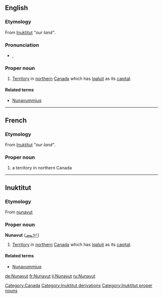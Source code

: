 ==English==
{{wikipedia}}

===Etymology===
From [[Inuktitut]] ''"our land"''.

===Pronunciation===
* {{a|UK}} {{IPA|/ˈnʌn.æ.vʌt/}}, {{SAMPA|/"nVn.{.vVt/}}

===Proper noun===
{{en-proper noun}}

# [[territory|Territory]] in [[northern]] [[Canada]] which has [[Iqaluit]] as its [[capital]].

====Related terms====
* [[Nunavummiuq]]

[[Category:Canada]]
[[Category:Inuktitut derivations]]

----

==French==
===Etymology===
From [[Inuktitut]] ''"our land"''.

===Proper noun===
{{infl|fr|proper noun}}

#  a territory in northern Canada

----

==Inuktitut==

===Etymology===
From [[nunavut]]

===Proper noun===
'''Nunavut''' ([[ᓄᓇᕗᑦ]])

# [[territory|Territory]] in [[northern]] [[Canada]] which has [[Iqaluit]] as its [[capital]].

====Related terms====
* [[Nunavummiuq]]

[[Category:Inuktitut proper nouns]]

[[de:Nunavut]]
[[fr:Nunavut]]
[[li:Nunavut]]
[[ru:Nunavut]]